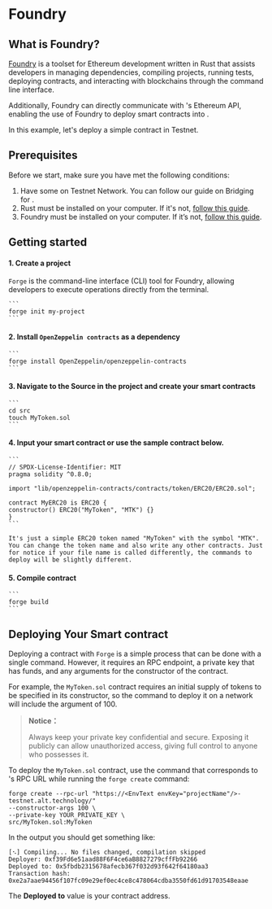 
# Foundry

## What is Foundry?

[Foundry](https://book.getfoundry.sh/) is a toolset for Ethereum development written in Rust that assists developers in managing dependencies, compiling projects, running tests, deploying contracts, and interacting with blockchains through the command line interface.

Additionally, Foundry can directly communicate with <EnvText envKey="networkName"/>'s Ethereum API, enabling the use of Foundry to deploy smart contracts into <EnvText envKey="networkName"/>.

In this example, let's deploy a simple contract in <EnvText envKey="projectName"/> Testnet.

## Prerequisites

Before we start, make sure you have met the following conditions:

1. Have some <EnvText envKey="symbolTestnet"/> on <EnvText envKey="projectName"/> Testnet Network. You can follow our guide on <EnvLink envKey="bridgeDepositUrl">Bridging for <EnvText envKey="networkName"/></EnvLink>.
2. Rust must be installed on your computer. If it's not, [follow this guide](https://doc.rust-lang.org/book/ch01-01-installation.html).
3. Foundry must be installed on your computer. If it’s not, [follow this guide](https://book.getfoundry.sh/getting-started/installation).


## Getting started
       
#### 1. Create a project
   
   `Forge` is the command-line interface (CLI) tool for Foundry, allowing developers to execute operations directly from the terminal.

    ```
    forge init my-project
    ```
    
#### 2. Install `OpenZeppelin contracts` as a dependency
    ```
    forge install OpenZeppelin/openzeppelin-contracts
    ```

#### 3. Navigate to the Source in the project and create your smart contracts
    ```
    cd src
    touch MyToken.sol
    ```
#### 4. Input your smart contract or use the sample contract below.
    ```
    // SPDX-License-Identifier: MIT
    pragma solidity ^0.8.0;
    
    import "lib/openzeppelin-contracts/contracts/token/ERC20/ERC20.sol";

    contract MyERC20 is ERC20 {
    constructor() ERC20("MyToken", "MTK") {}
    }
    ```
    
    It's just a simple ERC20 token named "MyToken" with the symbol "MTK". You can change the token name and also write any other contracts. Just for notice if your file name is called differently, the commands to deploy will be slightly different. 

#### 5. Compile contract
    ```
    forge build
    ```

## Deploying Your Smart contract

Deploying a contract with `Forge` is a simple process that can be done with a single command. However, it requires an RPC endpoint, a private key that has funds, and any arguments for the constructor of the contract.

For example, the `MyToken.sol` contract requires an initial supply of tokens to be specified in its constructor, so the command to deploy it on a network will include the argument of 100.


> **Notice：**
>
> Always keep your private key confidential and secure. Exposing it publicly can allow unauthorized access, giving full control to anyone who possesses it.



To deploy the `MyToken.sol` contract, use the command that corresponds to <EnvText envKey="networkName"/>'s RPC URL while running the `forge create` command:

```
forge create --rpc-url "https://<EnvText envKey="projectName"/>-testnet.alt.technology/"
--constructor-args 100 \
--private-key YOUR_PRIVATE_KEY \
src/MyToken.sol:MyToken 
```

In the output you should get something like:

```
[⠢] Compiling... No files changed, compilation skipped 
Deployer: 0xf39Fd6e51aad88F6F4ce6aB8827279cffFb92266 
Deployed to: 0x5fbdb2315678afecb367f032d93f642f64180aa3 
Transaction hash: 0xe2a7aae94456f107fc09e29ef0ec4ce8c478064cdba3550fd61d91703548eaae
```
The **Deployed to** value is your contract address.